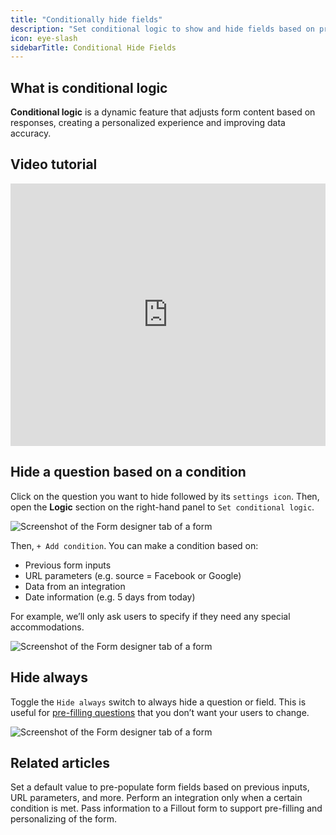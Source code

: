 ```yaml
---
title: "Conditionally hide fields"
description: "Set conditional logic to show and hide fields based on prior inputs, URL parameters or external data. Make dynamic forms based on your respondents' answers."
icon: eye-slash
sidebarTitle: Conditional Hide Fields
---
```


## What is conditional logic

**Conditional logic** is a dynamic feature that adjusts form content based on responses, creating a personalized experience and improving data accuracy.

## Video tutorial

<Frame>
  <iframe class="notion-asset-object-fit" src="https://www.loom.com/embed/6d48f8de3d7d493d8a44cf66aaff4723" title="iframe video" frameborder="0" allowfullscreen="" loading="lazy" scrolling="auto" width="100%" height="420px"></iframe>
</Frame>

## Hide a question based on a condition

Click on the question you want to hide followed by its `settings icon`. Then, open the **Logic** section on the right-hand panel to `Set conditional logic`.

<Frame>
  <img src="/images/logic/image-31.png" alt="Screenshot of the Form designer tab of a form" />
</Frame>

Then, `+ Add condition`. You can make a condition based on:

- Previous form inputs
- URL parameters (e.g. source = Facebook or Google)
- Data from an integration
- Date information (e.g. 5 days from today)

For example, we’ll only ask users to specify if they need any special accommodations.

<Frame>
  <img src="/images/logic/image-32.png" alt="Screenshot of the Form designer tab of a form" />
</Frame>

## Hide always

Toggle the `Hide always` switch to always hide a question or field. This is useful for [pre-filling questions](/help/prefill-fields) that you don’t want your users to change.

<Frame>
  <img src="/images/logic/image-33.png" alt="Screenshot of the Form designer tab of a form" />
</Frame>

## Related articles

<CardGroup cols={3}>
  <Card title="Pre-fill fields" href="/help/prefill-fields" icon="fill" iconType="regular" color="#FFC738">
  Set a default value to pre-populate form fields based on previous inputs, URL parameters, and more.
  </Card>
  <Card title="Conditional integration logic" href="/help/conditional-integration" icon="gear-complex" iconType="regular" color="#FFC738">
    Perform an integration only when a certain condition is met.
  </Card>
  <Card title="URL Parameters/Hidden fields" href="/help/url-parameters" icon="brackets-curly" iconType="regular" color="#FFC738">
    Pass information to a Fillout form to support pre-filling and personalizing of the form.
  </Card>
</CardGroup>
